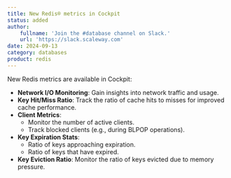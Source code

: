 ```yaml
---
title: New Redis® metrics in Cockpit
status: added
author:
    fullname: 'Join the #database channel on Slack.'
    url: 'https://slack.scaleway.com'
date: 2024-09-13
category: databases
product: redis
---
```


New Redis metrics are available in Cockpit:

- **Network I/O Monitoring**: Gain insights into network traffic and usage.
- **Key Hit/Miss Ratio**: Track the ratio of cache hits to misses for improved cache performance.
- **Client Metrics**:
  - Monitor the number of active clients.
  - Track blocked clients (e.g., during BLPOP operations).
- **Key Expiration Stats**:
  - Ratio of keys approaching expiration.
  - Ratio of keys that have expired.
- **Key Eviction Ratio**: Monitor the ratio of keys evicted due to memory pressure.


